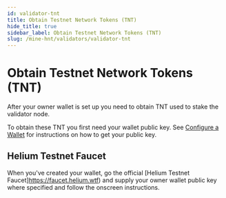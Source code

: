 ```yaml
---
id: validator-tnt
title: Obtain Testnet Network Tokens (TNT)
hide_title: true
sidebar_label: Obtain Testnet Network Tokens (TNT)
slug: /mine-hnt/validators/validator-tnt
---
```



# Obtain Testnet Network Tokens (TNT)
After your owner wallet is set up you need to obtain TNT used to stake the validator node.

To obtain these TNT you first need your wallet public key. See [Configure a Wallet](/mine-hnt/validators/validator-wallet) for instructions on how to get your public key. 

## Helium Testnet Faucet

When you've created your wallet, go the official [Helium Testnet Faucet]https://faucet.helium.wtf) and supply your owner wallet public key where specified and follow the onscreen instructions. 

